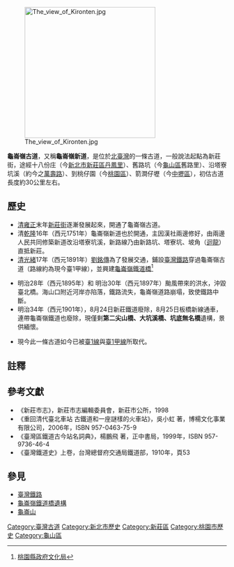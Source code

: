 [[File:The_view_of_Kironten.jpg|300px]]

'''龜崙嶺古道'''，又稱'''龜崙嶺新道'''，是位於[[北臺灣|北臺灣]]的一條古道，一般說法起點為新莊街，途經十八份庄（今[[新北市|新北市]][[新莊區|新莊區]][[丹鳳里|丹鳳里]]）、舊路坑（今[[龜山區|龜山區]]舊路里）、沿塔寮坑溪（約今之[[萬壽路_(桃園市)|萬壽路]]）、到桃仔園（今[[桃園區|桃園區]]）、箭澗仔壢（今[[中壢區|中壢區]]），初估古道長度約30公里左右。

==歷史==
* [[清朝|清]][[雍正|雍正]]末年[[新莊區|新莊街]]逐漸發展起來，開通了龜崙嶺古道。
* 清[[乾隆|乾隆]]16年（西元1751年）龜崙嶺新道也於開通，主因漢社兩邊修好，由兩邊人民共同修築新道改沿塔寮坑溪，新路線乃由新路坑、塔寮坑、坡角（[[迴龍_(臺灣)|迴龍]]）直抵新莊。
* [[清|清]][[光緒|光緒]]17年（西元1891年）[[劉銘傳|劉銘傳]]為了發展交通，鋪設[[臺灣鐵路|臺灣鐵路]]穿過龜崙嶺古道（路線約為現今臺1甲線），並興建[[龜崙嶺鐵道橋|龜崙嶺鐵道橋]]<ref>[http://www.tyccc.gov.tw/artasset/historicalbuilding/upt.asp?pageno=2uid=&con=&cid=&year=&month=&day=&key=&p0=95 桃園縣政府文化局]{{dead link|date=2018年5月 |bot=InternetArchiveBot |fix-attempted=yes }}</ref>

* 明治28年（西元1895年）和 明治30年（西元1897年）颱風帶來的洪水，沖毀臺北橋。海山口附近河岸亦陷落，鐵路流失，龜崙嶺道路崩塌，致使鐵路中斷。
* 明治34年（西元1901年），8月24日新莊鐵道廢除，8月25日板橋新線通車，連帶龜崙嶺鐵道也廢除，現僅剩'''第二尖山橋、大坑溪橋、坑底無名橋'''遺構，景供緬懷。

*現今此一條古道如今已被[[臺1線|臺1線]]與[[臺1甲線|臺1甲線]]所取代。

==註釋==
{{reflist}}

==參考文獻==
*《新莊市志》，新莊市志編輯委員會，新莊市公所，1998
*《重回清代臺北車站 古鐵道和一座謎樣的火車站》，吳小虹 著，博楊文化事業有限公司，2006年，ISBN 957-0463-75-9
*《臺灣區鐵道古今站名詞典》，楊鵬飛 著，正中書局，1999年，ISBN 957-9736-46-4
*《臺灣鐵道史》上卷，台灣總督府交通局鐵道部，1910年，頁53

==參見==
*[[臺灣鐵路|臺灣鐵路]]
*[[龜崙嶺鐵道橋遺構|龜崙嶺鐵道橋遺構]]
*[[龜崙山|龜崙山]]

[[Category:臺灣古道|Category:臺灣古道]]
[[Category:新北市歷史|Category:新北市歷史]]
[[Category:新莊區|Category:新莊區]]
[[Category:桃園市歷史|Category:桃園市歷史]]
[[Category:龜山區|Category:龜山區]]